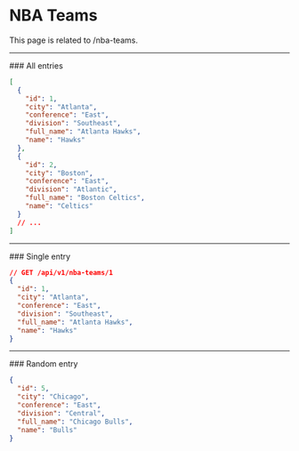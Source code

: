 
# NBA Teams

This page is related to /nba-teams.

<Hr />
### All entries

<EndpointDetails path="/nba-teams" />

```json
[
  {
    "id": 1,
    "city": "Atlanta",
    "conference": "East",
    "division": "Southeast",
    "full_name": "Atlanta Hawks",
    "name": "Hawks"
  },
  {
    "id": 2,
    "city": "Boston",
    "conference": "East",
    "division": "Atlantic",
    "full_name": "Boston Celtics",
    "name": "Celtics"
  }
  // ...
]
```

<Hr />
### Single entry

<EndpointDetails path="/nba-teams/<id>" />

```json
// GET /api/v1/nba-teams/1
{
  "id": 1,
  "city": "Atlanta",
  "conference": "East",
  "division": "Southeast",
  "full_name": "Atlanta Hawks",
  "name": "Hawks"
}
```

<Hr />
### Random entry

<EndpointDetails path="/nba-teams/random" />

```json
{
  "id": 5,
  "city": "Chicago",
  "conference": "East",
  "division": "Central",
  "full_name": "Chicago Bulls",
  "name": "Bulls"
}
```
